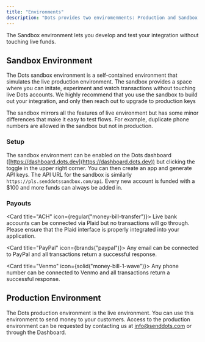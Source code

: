 ```yaml
---
title: "Environments"
description: "Dots provides two enviromenments: Production and Sandbox."
---
```


The Sandbox environment lets you develop and test your integration without touching live funds.

## Sandbox Environment

The Dots sandbox environment is a self-contained environment that simulates the live production environment. The sandbox provides a space where you can initate, experiment and watch transactions without touching live Dots accounts. We highly recommend that you use the sandbox to build out your integration, and only then reach out to upgrade to production keys

The sandbox mirrors all the features of live environment but has some minor differences that make it easy to test flows. For example, duplicate phone numbers are allowed in the sandbox but not in production.

### Setup

The sandbox environment can be enabled on the Dots dashboard ([https://dashboard.dots.dev](https://dashboard.dots.dev)) but clicking the toggle in the upper right corner. You can then create an app and generate API keys. The API URL for the sandbox is similarly `https://pls.senddotssandbox.com/api`. Every new account is funded with a $100 and more funds can always be added in.

### Payouts

<Card title="ACH" icon={regular("money-bill-transfer")}>
  Live bank accounts can be connected via Plaid but no transactions will go
  through. Please ensure that the Plaid interface is properly integrated into
  your application.
</Card>

<Card title="PayPal" icon={brands("paypal")}>
  Any email can be connected to PayPal and all transactions return a successful
  response.
</Card>

<Card title="Venmo" icon={solid("money-bill-1-wave")}>
  Any phone number can be connected to Venmo and all transactions return a
  successful response.
</Card>

## Production Environment

The Dots production environment is the live environment. You can use this environment to send money to your customers. Access to the production environment can be requested by contacting us at [info@senddots.com](mailto:info@senddots.com) or through the Dashboard.
